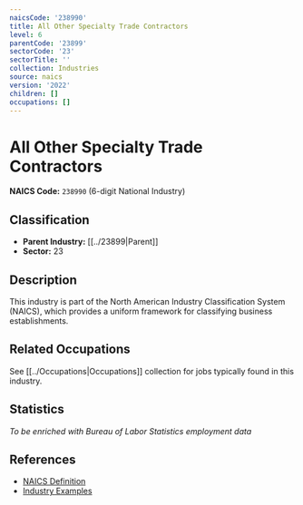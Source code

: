 ```yaml
---
naicsCode: '238990'
title: All Other Specialty Trade Contractors
level: 6
parentCode: '23899'
sectorCode: '23'
sectorTitle: ''
collection: Industries
source: naics
version: '2022'
children: []
occupations: []
---
```

# All Other Specialty Trade Contractors

**NAICS Code:** `238990` (6-digit National Industry)

## Classification

- **Parent Industry:** [[../23899|Parent]]
- **Sector:** 23

## Description

This industry is part of the North American Industry Classification System (NAICS), which provides a uniform framework for classifying business establishments.

## Related Occupations

See [[../Occupations|Occupations]] collection for jobs typically found in this industry.

## Statistics

*To be enriched with Bureau of Labor Statistics employment data*

## References

- [NAICS Definition](https://www.census.gov/naics/)
- [Industry Examples](https://www.census.gov/naics/2022NAICS/)
